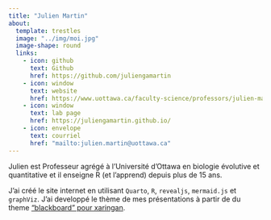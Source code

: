 ```yaml
---
title: "Julien Martin"
about:
  template: trestles
  image: "../img/moi.jpg"
  image-shape: round
  links:
    - icon: github
      text: Github
      href: https://github.com/juliengamartin
    - icon: window
      text: website
      href: https://www.uottawa.ca/faculty-science/professors/julien-martin
    - icon: window
      text: lab page
      href: https://juliengamartin.github.io/
    - icon: envelope
      text: courriel
      href: "mailto:julien.martin@uottawa.ca"
---
```


Julien est Professeur agrégé à l'Université d'Ottawa en biologie
évolutive et quantitative et il enseigne R (et l'apprend) depuis plus de
15 ans.

J'ai créé le site internet en utilisant `Quarto`, `R`, `revealjs`,
`mermaid.js` et `graphViz`. J'ai developpé le thème de mes présentations
à partir de du theme ["blackboard" pour
xaringan](https://github.com/juancarloscastillo/xaringan-themes-blackboard).

